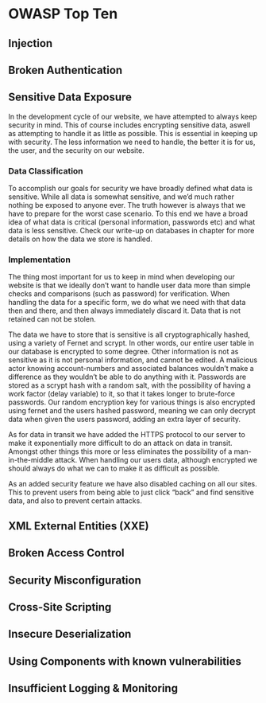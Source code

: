 # OWASP Top Ten 

## Injection

## Broken Authentication

## Sensitive Data Exposure
In the development cycle of our website, we have attempted to always keep security in mind. This of course includes encrypting sensitive data, aswell as attempting to handle it as little as possible. This is essential in keeping up with security. The less information we need to handle, the better it is for us, the user, and the security on our website.

### Data Classification
To accomplish our goals for security we have broadly defined what data is sensitive. While all data is somewhat sensitive, and we'd much rather nothing be exposed to anyone ever. The truth however is always that we have to prepare for the worst case scenario. To this end we have a broad idea of what data is critical (personal information, passwords etc) and what data is less sensitive. Check our write-up on databases in chapter \ref{databases} for more details on how the data we store is handled.

### Implementation
The thing most important for us to keep in mind when developing our website is that we ideally don't want to handle user data more than simple checks and comparisons (such as password) for verification. When handling the data for a specific form, we do what we need with that data then and there, and then always immediately discard it. Data that is not retained can not be stolen. 

The data we have to store that is sensitive is all cryptographically hashed, using a variety of Fernet and scrypt. In other words, our entire user table in our database is encrypted to some degree. Other information is not as sensitive as it is not personal information, and cannot be edited. A malicious actor knowing account-numbers and associated balances wouldn't make a difference as they wouldn't be able to do anything with it. Passwords are stored as a scrypt hash with a random salt, with the possibility of having a work factor (delay variable) to it, so that it takes longer to brute-force passwords. Our random encryption key for various things is also encrypted using fernet and the users hashed password, meaning we can only decrypt data when given the users password, adding an extra layer of security.

As for data in transit we have added the HTTPS protocol to our server to make it exponentially more difficult to do an attack on data in transit. Amongst other things this more or less eliminates the possibility of a man-in-the-middle attack. When handling our users data, although encrypted we should always do what we can to make it as difficult as possible.

As an added security feature we have also disabled caching on all our sites. This to prevent users from being able to just click "back" and find sensitive data, and also to prevent certain attacks.

## XML External Entities (XXE)

## Broken Access Control

## Security Misconfiguration

## Cross-Site Scripting

## Insecure Deserialization

## Using Components with known vulnerabilities

## Insufficient Logging & Monitoring
